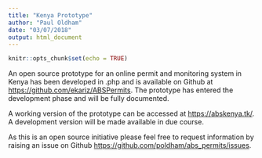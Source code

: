 ```yaml
---
title: "Kenya Prototype"
author: "Paul Oldham"
date: "03/07/2018"
output: html_document
---
```


```r
knitr::opts_chunk$set(echo = TRUE)
```

An open source prototype for an online permit and monitoring system in Kenya has been developed in .php and is available on Github at [https://github.com/ekariz/ABSPermits](https://github.com/ekariz/ABSPermits). The prototype has entered the development phase and will be fully documented. 

A working version of the prototype can be accessed at [https://abskenya.tk/](https://abskenya.tk/). A development version will be made available in due course.

As this is an open source initiative please feel free to request information by raising an issue on Github [https://github.com/poldham/abs_permits/issues](https://github.com/poldham/abs_permits/issues).